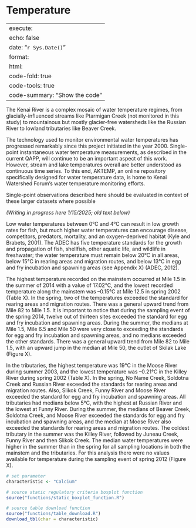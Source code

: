 # Temperature

---
execute:
  echo: false
date: "`r Sys.Date()`"
format:
  html:
    code-fold: true
    code-tools: true
    code-summary: "Show the code"
---

The Kenai River is a complex mosaic of water temperature regimes, from glacially-influenced streams like Ptarmigan Creek (not monitored in this study) to mountainous but mostly glacier-free watersheds like the Russian River to lowland tributaries like Beaver Creek.

The technology used to monitor environmental water temperatures has progressed remarkably since this project initiated in the year 2000. Single-point instantaneous water temperature measurements, as described in the current QAPP, will continue to be an important aspect of this work. However, stream and lake temperatures overall are better understood as continuous time series. To this end, AKTEMP, an online repository specifically designed for water temperature data, is home to Kenai Watershed Forum's water temperature monitoring efforts.

Single-point observations described here should be evaluated in context of these larger datasets where possible

*(Writing in progress here 1/15/2025; old text below)*

Low water temperatures between 0°C and 4°C can result in low growth rates for fish, but much higher water temperatures can encourage disease, competitors, predators, mortality, and an oxygen-deprived habitat (Kyle and Brabets, 2001). The ADEC has five temperature standards for the growth and propagation of fish, shellfish, other aquatic life, and wildlife in freshwater; the water temperature must remain below 20°C in all areas, below 15°C in rearing areas and migration routes, and below 13°C in egg and fry incubation and spawning areas (see Appendix X) (ADEC, 2012).

The highest temperature recorded on the mainstem occurred at Mile 1.5 in the summer of 2014 with a value of 17.02°C, and the lowest recorded temperature along the mainstem was –0.15°C at Mile 12.5 in spring 2002 (Table X). In the spring, two of the temperatures exceeded the standard for rearing areas and migration routes. There was a general upward trend from Mile 82 to Mile 1.5. It is important to notice that during the sampling event of the spring 2014, twelve out of thirteen sites exceeded the standard for egg and fry incubation and spawning areas. During the summer, the medians at Mile 1.5, Mile 6.5 and Mile 50 were very close to exceeding the standards for egg and fry incubation and spawning areas, and no medians exceeded the other standards. There was a general upward trend from Mile 82 to Mile 1.5, with an upward jump in the median at Mile 50, the outlet of Skilak Lake (Figure X).

In the tributaries, the highest temperature was 19°C in the Moose River during summer 2003, and the lowest temperature was –0.21°C in the Killey River during spring 2002 (Table X). In the spring, No Name Creek, Soldotna Creek and Russian River exceeded the standards for rearing areas and migration routes. Also, Slikok Creek, Funny River and Moose River exceeded the standard for egg and fry incubation and spawning areas. All tributaries had medians below 5°C, with the highest at Russian River and the lowest at Funny River. During the summer, the medians of Beaver Creek, Soldotna Creek, and Moose River exceeded the standards for egg and fry incubation and spawning areas, and the median at Moose River also exceeded the standards for rearing areas and migration routes. The coldest tributary in the summer was the Killey River, followed by Juneau Creek, Funny River and then Slikok Creek. The median water temperatures were higher in the summer than in the spring for all sampling locations in both the mainstem and the tributaries. For this analysis there were no values available for temperature during the sampling event of spring 2012 (Figure X).

```r

# set parameter
characteristic <- "Calcium"

# source static regulatory criteria boxplot function
source("functions/static_boxplot_function.R")

# source table download function
source("functions/table_download.R")
download_tbl(char = characteristic)

```
